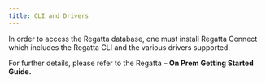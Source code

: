 ```yaml
---
title: CLI and Drivers
---
```


In order to access the Regatta database, one must install Regatta Connect which includes the 
Regatta CLI and the various drivers supported.

For further details, please refer to the Regatta – **On Prem Getting Started Guide.**